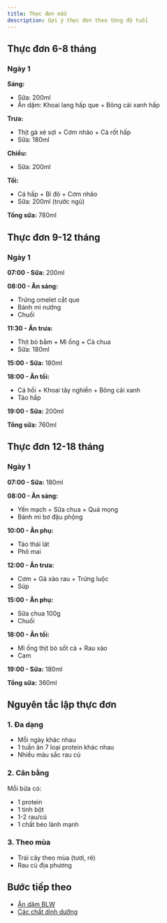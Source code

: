 ```yaml
---
title: Thực đơn mẫu
description: Gợi ý thực đơn theo từng độ tuổi
---
```


## Thực đơn 6-8 tháng

### Ngày 1

**Sáng:**

- Sữa: 200ml
- Ăn dặm: Khoai lang hấp que + Bông cải xanh hấp

**Trưa:**

- Thịt gà xé sợi + Cơm nhão + Cà rốt hấp
- Sữa: 180ml

**Chiều:**

- Sữa: 200ml

**Tối:**

- Cá hấp + Bí đỏ + Cơm nhão
- Sữa: 200ml (trước ngủ)

**Tổng sữa:** 780ml

## Thực đơn 9-12 tháng

### Ngày 1

**07:00 - Sữa:** 200ml

**08:00 - Ăn sáng:**

- Trứng omelet cắt que
- Bánh mì nướng
- Chuối

**11:30 - Ăn trưa:**

- Thịt bò bằm + Mì ống + Cà chua
- Sữa: 180ml

**15:00 - Sữa:** 180ml

**18:00 - Ăn tối:**

- Cá hồi + Khoai tây nghiền + Bông cải xanh
- Táo hấp

**19:00 - Sữa:** 200ml

**Tổng sữa:** 760ml

## Thực đơn 12-18 tháng

### Ngày 1

**07:00 - Sữa:** 180ml

**08:00 - Ăn sáng:**

- Yến mạch + Sữa chua + Quả mọng
- Bánh mì bơ đậu phộng

**10:00 - Ăn phụ:**

- Táo thái lát
- Phô mai

**12:00 - Ăn trưa:**

- Cơm + Gà xào rau + Trứng luộc
- Súp

**15:00 - Ăn phụ:**

- Sữa chua 100g
- Chuối

**18:00 - Ăn tối:**

- Mì ống thịt bò sốt cà + Rau xào
- Cam

**19:00 - Sữa:** 180ml

**Tổng sữa:** 360ml

## Nguyên tắc lập thực đơn

### 1. Đa dạng

- Mỗi ngày khác nhau
- 1 tuần ăn 7 loại protein khác nhau
- Nhiều màu sắc rau củ

### 2. Cân bằng

Mỗi bữa có:

- 1 protein
- 1 tinh bột
- 1-2 rau/củ
- 1 chất béo lành mạnh

### 3. Theo mùa

- Trái cây theo mùa (tươi, rẻ)
- Rau củ địa phương

## Bước tiếp theo

- [Ăn dặm BLW](/docs/nuoi-con-easy/an-ngu-tu-lap/an-dam-blw)
- [Các chất dinh dưỡng](/docs/nuoi-con-easy/dinh-duong-cho-be/cac-chat-dinh-duong-can-thiet)
